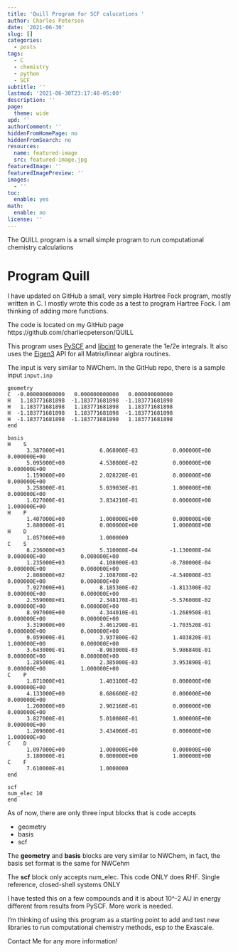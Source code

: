 ```yaml
---
title: 'Quill Program for SCF calucations '
author: Charles Peterson
date: '2021-06-30'
slug: []
categories:
  - posts
tags:
  - C
  - chemistry
  - python
  - SCF
subtitle: ''
lastmod: '2021-06-30T23:17:48-05:00'
description: ''
page:
  theme: wide
upd: ''
authorComment: ''
hiddenFromHomePage: no
hiddenFromSearch: no
resources:
  name: featured-image
  src: featured-image.jpg
featuredImage: ''
featuredImagePreview: ''
images:
  - ''
toc:
  enable: yes
math:
  enable: no
license: ''
---
```


The QUILL program is a small simple program to run computational chemistry calculations

<!--more-->

# Program Quill

I have updated on GitHub a small, very simple Hartree Fock program, mostly written in C. I mostly wrote this code as a test to program Hartree Fock. I am thinking of adding more functions.

The code is located on my GitHub page https://github.com/charliecpeterson/QUILL

This program uses [PySCF](https://github.com/pyscf/pyscf) and [libcint](https://github.com/sunqm/libcint) to generate the 1e/2e integrals. It also uses the [Eigen3](https://eigen.tuxfamily.org/dox/) API for all Matrix/linear algbra routines. 

The input is very similar to NWChem. In the GitHub repo, there is a sample input `input.inp`

```
geometry
C  -0.000000000000   0.000000000000   0.000000000000
H   1.183771681898  -1.183771681898  -1.183771681898
H   1.183771681898   1.183771681898   1.183771681898
H  -1.183771681898   1.183771681898  -1.183771681898
H  -1.183771681898  -1.183771681898   1.183771681898
end

basis
H    S
      3.387000E+01           6.068000E-03           0.000000E+00           0.000000E+00
      5.095000E+00           4.530800E-02           0.000000E+00           0.000000E+00
      1.159000E+00           2.028220E-01           0.000000E+00           0.000000E+00
      3.258000E-01           5.039030E-01           1.000000E+00           0.000000E+00
      1.027000E-01           3.834210E-01           0.000000E+00           1.000000E+00
H    P
      1.407000E+00           1.000000E+00           0.000000E+00
      3.880000E-01           0.000000E+00           1.000000E+00
H    D
      1.057000E+00           1.0000000
C    S
      8.236000E+03           5.310000E-04          -1.130000E-04           0.000000E+00           0.000000E+00
      1.235000E+03           4.108000E-03          -8.780000E-04           0.000000E+00           0.000000E+00
      2.808000E+02           2.108700E-02          -4.540000E-03           0.000000E+00           0.000000E+00
      7.927000E+01           8.185300E-02          -1.813300E-02           0.000000E+00           0.000000E+00
      2.559000E+01           2.348170E-01          -5.576000E-02           0.000000E+00           0.000000E+00
      8.997000E+00           4.344010E-01          -1.268950E-01           0.000000E+00           0.000000E+00
      3.319000E+00           3.461290E-01          -1.703520E-01           0.000000E+00           0.000000E+00
      9.059000E-01           3.937800E-02           1.403820E-01           1.000000E+00           0.000000E+00
      3.643000E-01          -8.983000E-03           5.986840E-01           0.000000E+00           0.000000E+00
      1.285000E-01           2.385000E-03           3.953890E-01           0.000000E+00           1.000000E+00
C    P
      1.871000E+01           1.403100E-02           0.000000E+00           0.000000E+00
      4.133000E+00           8.686600E-02           0.000000E+00           0.000000E+00
      1.200000E+00           2.902160E-01           0.000000E+00           0.000000E+00
      3.827000E-01           5.010080E-01           1.000000E+00           0.000000E+00
      1.209000E-01           3.434060E-01           0.000000E+00           1.000000E+00
C    D
      1.097000E+00           1.000000E+00           0.000000E+00
      3.180000E-01           0.000000E+00           1.000000E+00
C    F
      7.610000E-01           1.0000000
end

scf
num_elec 10
end
```

As of now, there are only three input blocks that is code accepts

- geometry
- basis
- scf

The **geometry** and **basis** blocks are very similar to NWChem, in fact, the basis set format is the same for NWCehm

The **scf** block only accepts num_elec. This code ONLY does RHF. Single reference, closed-shell systems ONLY


I have tested this on a few compounds and it is about 10^-2 AU in energy different from results from PySCF. More work is needed.

I'm thinking of using this program as a starting point to add and test new libraries to run computational chemistry methods, esp to the Exascale.

Contact Me for any more information!


